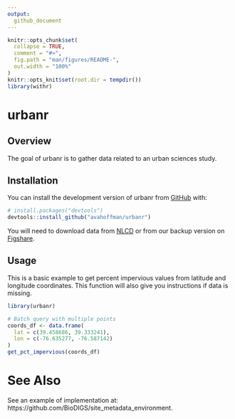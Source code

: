 ```yaml
---
output:
  github_document
---
```


<!-- README.md is generated from README.Rmd. Please edit that file -->

<!-- See https://github.com/r-lib/withr/blob/main/README.Rmd for better quality -->

```r
knitr::opts_chunk$set(
  collapse = TRUE,
  comment = "#>",
  fig.path = "man/figures/README-",
  out.width = "100%"
)
knitr::opts_knit$set(root.dir = tempdir())
library(withr)
```

# urbanr 

## Overview

The goal of urbanr is to gather data related to an urban sciences study.

## Installation

You can install the development version of urbanr from [GitHub](https://github.com/) with:

``` r
# install.packages("devtools")
devtools::install_github("avahoffman/urbanr")
```

You will need to download data from [NLCD](https://www.mrlc.gov/data?f%5B0%5D=category%3AFractional%20Impervious%20Surface/) or from our backup version on [Figshare](https://figshare.com/articles/dataset/urbanr_data_Annual_NLCD_FctImp_2024/29549666?file=56194733).

## Usage

This is a basic example to get percent impervious values from latitude and longitude coordinates. This function will also give you instructions if data is missing.

``` r
library(urbanr)

# Batch query with multiple points
coords_df <- data.frame(
  lat = c(39.458686, 39.333241),
  lon = c(-76.635277, -76.587142)
)
get_pct_impervious(coords_df)
```

# See Also #

See an example of implementation at: https://github.com/BioDIGS/site_metadata_environment.

<!-- # Dev usage -->

<!-- document() -->
<!-- load_all() -->
<!-- build_readme() -->
<!-- urlchecker::url_check() -->
<!-- test() -->
<!-- check() -->
